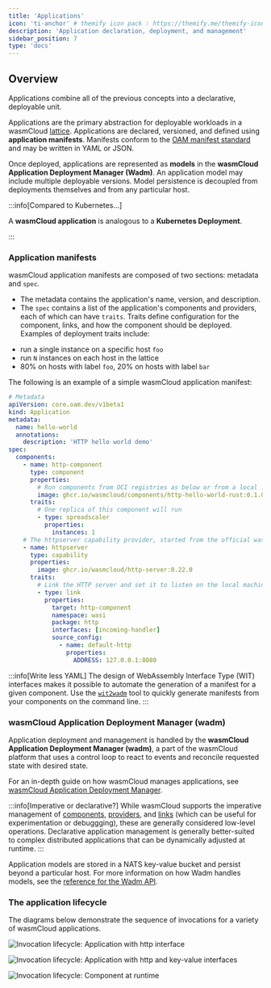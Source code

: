 ```yaml
---
title: 'Applications'
icon: 'ti-anchor' # themify icon pack : https://themify.me/themify-icons
description: 'Application declaration, deployment, and management'
sidebar_position: 7
type: 'docs'
---
```


## Overview

Applications combine all of the previous concepts into a declarative, deployable unit.

Applications are the primary abstraction for deployable workloads in a wasmCloud [lattice](/docs/concepts/lattice). Applications are declared, versioned, and defined using **application manifests**. Manifests conform to the [OAM manifest standard](https://oam.dev/) and may be written in YAML or JSON.

Once deployed, applications are represented as **models** in the **wasmCloud Application Deployment Manager (Wadm)**. An application model may include multiple deployable versions. Model persistence is decoupled from deployments themselves and from any particular host.

:::info[Compared to Kubernetes...]

A **wasmCloud application** is analogous to a **Kubernetes Deployment**.

:::

### Application manifests

wasmCloud application manifests are composed of two sections: metadata and `spec`.

- The metadata contains the application's name, version, and description.
- The `spec` contains a list of the application's components and providers, each of which can have `traits`. Traits define configuration for the component, links, and how the component should be deployed. Examples of deployment traits include:

* run a single instance on a specific host `foo`
* run `N` instances on each host in the lattice
* 80% on hosts with label `foo`, 20% on hosts with label `bar`

The following is an example of a simple wasmCloud application manifest:

```yaml
# Metadata
apiVersion: core.oam.dev/v1beta1
kind: Application
metadata:
  name: hello-world
  annotations:
    description: 'HTTP hello world demo'
spec:
  components:
    - name: http-component
      type: component
      properties:
        # Run components from OCI registries as below or from a local .wasm component binary.
        image: ghcr.io/wasmcloud/components/http-hello-world-rust:0.1.0
      traits:
        # One replica of this component will run
        - type: spreadscaler
          properties:
            instances: 1
    # The httpserver capability provider, started from the official wasmCloud OCI artifact
    - name: httpserver
      type: capability
      properties:
        image: ghcr.io/wasmcloud/http-server:0.22.0
      traits:
        # Link the HTTP server and set it to listen on the local machine's port 8080
        - type: link
          properties:
            target: http-component
            namespace: wasi
            package: http
            interfaces: [incoming-handler]
            source_config:
              - name: default-http
                properties:
                  ADDRESS: 127.0.0.1:8080
```

:::info[Write less YAML]
The design of WebAssembly Interface Type (WIT) interfaces makes it possible to automate the generation of a manifest for a given component. Use the [`wit2wadm`](https://github.com/brooksmtownsend/wit2wadm) tool to quickly generate manifests from your components on the command line.
:::

### wasmCloud Application Deployment Manager (wadm)

Application deployment and management is handled by the **wasmCloud Application Deployment Manager (wadm)**, a part of the wasmCloud platform that uses a control loop to react to events and reconcile requested state with desired state.

For an in-depth guide on how wasmCloud manages applications, see [wasmCloud Application Deployment Manager](/docs/ecosystem/wadm/).

:::info[Imperative or declarative?]
While wasmCloud supports the imperative management of [components](/docs/concepts/components), [providers](/docs/concepts/providers), and [links](/docs/concepts/linking-components/) (which can be useful for experimentation or debuggging), these are generally considered low-level operations. Declarative application management is generally better-suited to complex distributed applications that can be dynamically adjusted at runtime.
:::

Application models are stored in a NATS key-value bucket and persist beyond a particular host. For more information on how Wadm handles models, see the [reference for the Wadm API](https://wasmcloud.com/docs/ecosystem/wadm/api).

### The application lifecycle

The diagrams below demonstrate the sequence of invocations for a variety of wasmCloud applications.

![Invocation lifecycle: Application with http interface](../images/invoke-http.png)

![Invocation lifecycle: Application with http and key-value interfaces](../images/invoke-http-kv.png)

![Invocation lifecycle: Component at runtime](../images/runtime-component-lifecycle.png)